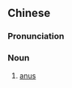 {{also|下极}}
==Chinese==
{{zh-forms|s=下极}}

===Pronunciation===
{{zh-pron
|m=xiàjí
|c=haa6 gik6
|cat=n
}}

===Noun===
{{zh-noun}}

# {{lb|zh|TCM}} [[anus]]